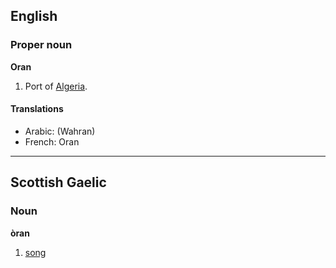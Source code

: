 {{wikipedia}}
==English==

===Proper noun===
'''Oran'''

# Port of [[Algeria]].

====Translations====
*Arabic: [[ ]] (Wahran)
*French: Oran

----

==Scottish Gaelic==

===Noun===
'''&ograve;ran'''

# [[song]]